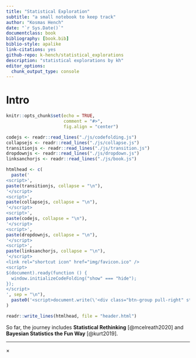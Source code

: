```yaml
---
title: "Statistical Exploration"
subtitle: "a small notebook to keep track"
author: "Kosmas Hench"
date: "`r Sys.Date()`"
documentclass: book
bibliography: [book.bib]
biblio-style: apalike
link-citations: yes
github-repo: k-hench/statistical_explorations
description: "statistical explorations by kh"
editor_options: 
  chunk_output_type: console
---
```


# Intro

```r
knitr::opts_chunk$set(echo = TRUE,
                      comment = "#>",
                      fig.align = "center")
```


```r
codejs <- readr::read_lines("./js/codefolding.js")
collapsejs <- readr::read_lines("./js/collapse.js")
transitionjs <- readr::read_lines("./js/transition.js")
dropdownjs <- readr::read_lines("./js/dropdown.js")
linksanchorjs <- readr::read_lines("./js/book.js")

htmlhead <- c(
  paste('
<script>',
paste(transitionjs, collapse = "\n"),
'</script>
<script>',
paste(collapsejs, collapse = "\n"),
'</script>
<script>',
paste(codejs, collapse = "\n"),
'</script>
<script>',
paste(dropdownjs, collapse = "\n"),
'</script>
<script>',
paste(linksanchorjs, collapse = "\n"),
'</script>
<link rel="shortcut icon" href="img/favicon.ico" />
<script>
$(document).ready(function () {
  window.initializeCodeFolding("show" === "hide");
});
</script>
', sep = "\n"),
  paste0('<script>document.write(\'<div class="btn-group pull-right" style="position: absolute; top: 35px; right: 2%; z-index: 10"><button type="button" class="btn btn-default btn-xs dropdown-toggle" data-toggle="dropdown" aria-haspopup="true"aria-expanded="true" data-_extension-text-contrast=""><span>global code</span><span class="caret"></span></button><ul class="dropdown-menu" style="min-width: 50px;"><li><a id="rmd-show-all-code" href="#">Show All</a></li><li><a id="rmd-hide-all-code" href="#">Hide All</a></li></ul></div>\')</script>')
)

readr::write_lines(htmlhead, file = "header.html")
```

So far, the journey includes **Statistical Rethinking** [@mcelreath2020] and **Bayesian Statistics the Fun Way** [@kurt2019].

---

<div id="myModal" class="modal">
  <span class="close">&times;</span>
  <img class="modal-content" id="img01">
  <div id="caption"></div>
</div>

<script src="./js/zoom.js"></script>

